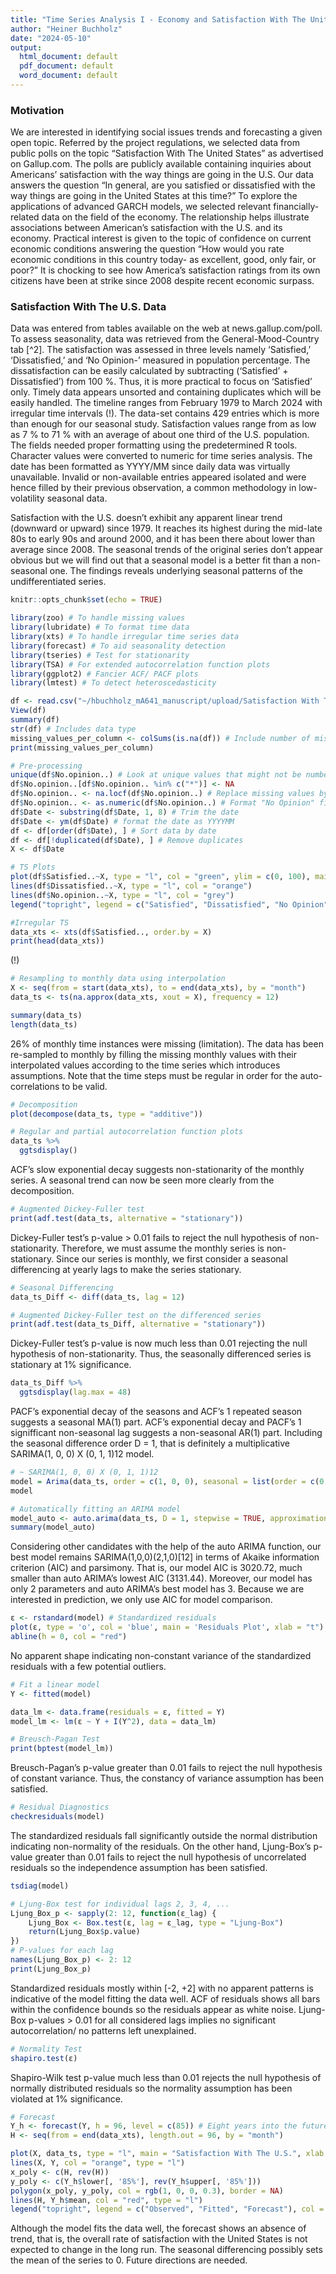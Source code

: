 ```yaml
---
title: "Time Series Analysis I - Economy and Satisfaction With The United States"
author: "Heiner Buchholz"
date: "2024-05-10"
output:
  html_document: default
  pdf_document: default
  word_document: default
---
```


### Motivation

We are interested in identifying social issues trends and forecasting a given open topic. Referred by the project regulations, we selected data from public polls on the topic "Satisfaction With The United States" as advertised on Gallup.com. The polls are publicly available containing inquiries about Americans' satisfaction with the way things are going in the U.S. Our data answers the question "In general, are you satisfied or dissatisfied with the way things are going in the United States at this time?" To explore the applications of advanced GARCH models, we selected relevant financially-related data on the field of the economy. The relationship helps illustrate associations between American's satisfaction with the U.S. and its economy. Practical interest is given to the topic of confidence on current economic conditions answering the question "How would you rate economic conditions in this country today- as excellent, good, only fair, or poor?" It is chocking to see how America's satisfaction ratings from its own citizens have been at strike since 2008 despite recent economic surpass.\

### Satisfaction With The U.S. Data

Data was entered from tables available on the web at news.gallup.com/poll. To assess seasonality, data was retrieved from the General-Mood-Country tab [^2]. The satisfaction was assessed in three levels namely 'Satisfied,' 'Dissatisfied,' and 'No Opinion-' measured in population percentage. The dissatisfaction can be easily calculated by subtracting ('Satisfied' + Dissatisfied') from 100 %. Thus, it is more practical to focus on 'Satisfied' only. Timely data appears unsorted and containing duplicates which will be easily handled. The timeline ranges from February 1979 to March 2024 with irregular time intervals (!). The data-set contains 429 entries which is more than enough for our seasonal study. Satisfaction values range from as low as 7 % to 71 % with an average of about one third of the U.S. population. The fields needed proper formatting using the predetermined R tools. Character values were converted to numeric for time series analysis. The date has been formatted as YYYY/MM since daily data was virtually unavailable. Invalid or non-available entries appeared isolated and were hence filled by their previous observation, a common methodology in low-volatility seasonal data.\

Satisfaction with the U.S. doesn't exhibit any apparent linear trend (downward or upward) since 1979. It reaches its highest during the mid-late 80s to early 90s and around 2000, and it has been there about lower than average since 2008. The seasonal trends of the original series don't appear obvious but we will find out that a seasonal model is a better fit than a non-seasonal one. The findings reveals underlying seasonal patterns of the undifferentiated series.\

```r
knitr::opts_chunk$set(echo = TRUE)
```

```r
library(zoo) # To handle missing values
library(lubridate) # To format time data
library(xts) # To handle irregular time series data
library(forecast) # To aid seasonality detection
library(tseries) # Test for stationarity
library(TSA) # For extended autocorrelation function plots
library(ggplot2) # Fancier ACF/ PACF plots
library(lmtest) # To detect heteroscedasticity

df <- read.csv("~/hbuchholz_mA641_manuscript/upload/Satisfaction With The United States.csv")
View(df)
summary(df)
str(df) # Includes data type
missing_values_per_column <- colSums(is.na(df)) # Include number of missing values
print(missing_values_per_column)

# Pre-processing
unique(df$No.opinion..) # Look at unique values that might not be numbers
df$No.opinion..[df$No.opinion.. %in% c("*")] <- NA
df$No.opinion.. <- na.locf(df$No.opinion..) # Replace missing values by-last-observed-carried-forward
df$No.opinion.. <- as.numeric(df$No.opinion..) # Format "No Opinion" field as numeric for TS analysis
df$Date <- substring(df$Date, 1, 8) # Trim the date
df$Date <- ym(df$Date) # format the date as YYYYMM
df <- df[order(df$Date), ] # Sort data by date
df <- df[!duplicated(df$Date), ] # Remove duplicates
X <- df$Date

# TS Plots
plot(df$Satisfied..~X, type = "l", col = "green", ylim = c(0, 100), main = "Satisfaction With The United States", xlab = "Date (months)", ylab = "Satisfied (%)")
lines(df$Dissatisfied..~X, type = "l", col = "orange")
lines(df$No.opinion..~X, type = "l", col = "grey")
legend("topright", legend = c("Satisfied", "Dissatisfied", "No Opinion"), col = c("green", "orange", "grey"), lty = 1)
```
```r
#Irregular TS
data_xts <- xts(df$Satisfied.., order.by = X)
print(head(data_xts))
```
(!)

```r
# Resampling to monthly data using interpolation
X <- seq(from = start(data_xts), to = end(data_xts), by = "month")
data_ts <- ts(na.approx(data_xts, xout = X), frequency = 12)

summary(data_ts)
length(data_ts)
```
26% of monthly time instances were missing (limitation). The data has been re-sampled to monthly by filling the missing monthly values with their interpolated values according to the time series which introduces assumptions. Note that the time steps must be regular in order for the auto-correlations to be valid.\

```r
# Decomposition
plot(decompose(data_ts, type = "additive"))

# Regular and partial autocorrelation function plots
data_ts %>%
  ggtsdisplay()
```

ACF's slow exponential decay suggests non-stationarity of the monthly series. A seasonal trend can now be seen more clearly from the decomposition.\

```r
# Augmented Dickey-Fuller test
print(adf.test(data_ts, alternative = "stationary"))
```

Dickey-Fuller test's p-value > 0.01 fails to reject the null hypothesis of non-stationarity. Therefore, we must assume the monthly series is non-stationary. Since our series is monthly, we first consider a seasonal differencing at yearly lags to make the series stationary.\

```r
# Seasonal Differencing
data_ts_Diff <- diff(data_ts, lag = 12)

# Augmented Dickey-Fuller test on the differenced series
print(adf.test(data_ts_Diff, alternative = "stationary"))
```
Dickey-Fuller test's p-value is now much less than 0.01 rejecting the null hypothesis of non-stationarity. Thus, the seasonally differenced series is stationary at 1% significance.\

```r
data_ts_Diff %>%
  ggtsdisplay(lag.max = 48)
```

PACF's exponential decay of the seasons and ACF's 1 repeated season suggests a seasonal MA(1) part. ACF's exponential decay and PACF's 1 signifficant non-seasonal lag suggests a non-seasonal AR(1) part. Including the seasonal difference order D = 1, that is definitely a multiplicative SARIMA(1, 0, 0) X (0, 1, 1)12 model.\

```r
# ~ SARIMA(1, 0, 0) X (0, 1, 1)12
model = Arima(data_ts, order = c(1, 0, 0), seasonal = list(order = c(0, 1, 1), period = 12), method = 'ML') # Maximum likelihood
model
```
```r
# Automatically fitting an ARIMA model
model_auto <- auto.arima(data_ts, D = 1, stepwise = TRUE, approximation = FALSE, trace = TRUE)
summary(model_auto)
```

Considering other candidates with the help of the auto ARIMA function, our best model remains SARIMA(1,0,0)(2,1,0)[12] in terms of Akaike information criterion (AIC) and parsimony. That is, our model AIC is 3020.72, much smaller than auto ARIMA's lowest AIC (3131.44). Moreover, our model has only 2 parameters and auto ARIMA's best model has 3. Because we are interested in prediction, we only use AIC for model comparison.\

```r
ε <- rstandard(model) # Standardized residuals
plot(ε, type = 'o', col = 'blue', main = 'Residuals Plot', xlab = "t")
abline(h = 0, col = "red")
```

No apparent shape indicating non-constant variance of the standardized residuals with a few potential outliers.\

```r
# Fit a linear model
Y <- fitted(model)

data_lm <- data.frame(residuals = ε, fitted = Y)
model_lm <- lm(ε ~ Y + I(Y^2), data = data_lm)

# Breusch-Pagan Test
print(bptest(model_lm))
```

Breusch-Pagan's p-value greater than 0.01 fails to reject the null hypothesis of constant variance. Thus, the constancy of variance assumption has been satisfied.\

```r
# Residual Diagnostics
checkresiduals(model)
```

The standardized residuals fall significantly outside the normal distribution indicating non-normality of the residuals. On the other hand, Ljung-Box's p-value greater than 0.01 fails to reject the null hypothesis of uncorrelated residuals so the independence assumption has been satisfied.\

```r
tsdiag(model)

# Ljung-Box test for individual lags 2, 3, 4, ...
Ljung_Box_p <- sapply(2: 12, function(ε_lag) {
    Ljung_Box <- Box.test(ε, lag = ε_lag, type = "Ljung-Box")
    return(Ljung_Box$p.value)
})
# P-values for each lag
names(Ljung_Box_p) <- 2: 12
print(Ljung_Box_p)
```
Standardized residuals mostly within [-2, +2] with no apparent patterns is indicative of the model fitting the data well. ACF of residuals shows all bars within the confidence bounds so the residuals appear as white noise. Ljung-Box p-values > 0.01 for all considered lags implies no significant autocorrelation/ no patterns left unexplained.\

```r
# Normality Test
shapiro.test(ε)
```
Shapiro-Wilk test p-value much less than 0.01 rejects the null hypothesis of normally distributed residuals so the normality assumption has been violated at 1% significance.\

```r
# Forecast
Y_h <- forecast(Y, h = 96, level = c(85)) # Eight years into the future
H <- seq(from = end(data_xts), length.out = 96, by = "month")

plot(X, data_ts, type = "l", main = "Satisfaction With The U.S.", xlab = "Date (months)", xlim = range(c(X, H)), ylab = "Satisfied (%)")
lines(X, Y, col = "orange", type = "l")
x_poly <- c(H, rev(H))
y_poly <- c(Y_h$lower[, '85%'], rev(Y_h$upper[, '85%']))
polygon(x_poly, y_poly, col = rgb(1, 0, 0, 0.3), border = NA)
lines(H, Y_h$mean, col = "red", type = "l")
legend("topright", legend = c("Observed", "Fitted", "Forecast"), col = c("black", "orange", "red"), lty = 1)
```

Although the model fits the data well, the forecast shows an absence of trend, that is, the overall rate of satisfaction with the United States is not expected to change in the long run. The seasonal differencing possibly sets the mean of the series to 0. Future directions are needed.\
